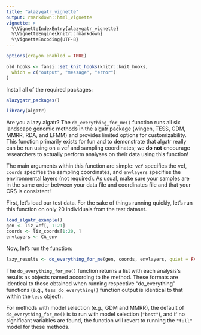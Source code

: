 ```yaml
---
title: "alazygatr_vignette"
output: rmarkdown::html_vignette
vignette: >
  %\VignetteIndexEntry{alazygatr_vignette}
  %\VignetteEngine{knitr::rmarkdown}
  %\VignetteEncoding{UTF-8}
---
```


```r
options(crayon.enabled = TRUE)

old_hooks <- fansi::set_knit_hooks(knitr::knit_hooks,
  which = c("output", "message", "error")
)
```

Install all of the required packages:
```r
alazygatr_packages()
```

```r
library(algatr)
```

Are you a lazy algatr? The `do_everything_for_me()` function runs all six landscape genomic methods in the algatr package (wingen, TESS, GDM, MMRR, RDA, and LFMM) and provides limited options for customizability. This function primarily exists for fun and to demonstrate that algatr really can be run using on a vcf and sampling coordinates; we **do not** encourage researchers to actually perform analyses on their data using this function!

The main arguments within this function are simple: `vcf` specifies the vcf, `coords` specifies the sampling coordinates, and `envlayers` specifies the environmental layers (not required). As usual, make sure your samples are in the same order between your data file and coordinates file and that your CRS is consistent!

First, let's load our test data. For the sake of things running quickly, let's run this function on only 20 individuals from the test dataset.

```r
load_algatr_example()
gen <- liz_vcf[, 1:21]
coords <- liz_coords[1:20, ]
envlayers <- CA_env
```

Now, let's run the function:

```r
lazy_results <- do_everything_for_me(gen, coords, envlayers, quiet = FALSE)
```

The `do_everything_for_me()` function returns a list with each analysis's results as objects named according to the method. These formats are identical to those obtained when running respective "do_everything" functions (e.g., `tess_do_everything()` function output is identical to that within the `tess` object).

For methods with model selection (e.g., GDM and MMRR), the default of `do_everything_for_me()` is to run with model selection (`"best"`), and if no significant variables are found, the function will revert to running the `"full"` model for these methods.



